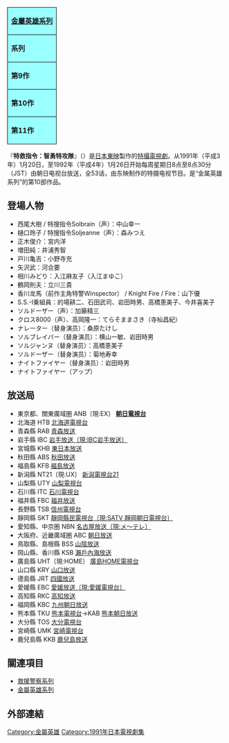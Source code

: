 {{roughtranslation|time=2015-03-07T03:15:31+00:00}}
{{unreferenced|time=2015-03-07T03:15:31+00:00}}
{| class="floatright" style="text-align:center; border-collapse:collapse; border:2px solid black; white-space:nowrap"
|-
|colspan="3" style="background-color:#99ffff; border:1px solid black; white-space:nowrap"|'''[[金屬英雄系列|金屬英雄系列]]'''
|-
|style="border:1px solid black; background-color:#99ffff; white-space:nowrap"|'''系列'''
|style="border:1px solid black; background-color:#99ffff; white-space:nowrap"|'''題名'''
|style="border:1px solid black; background-color:#99ffff; white-space:nowrap"|'''放送期間'''
|-
|style="border:1px solid black; background-color:#99ffff; white-space:nowrap"|'''第9作'''
|style="border:1px solid black; white-space:nowrap"|[[特警Winspector|特警<br />Winspector]]
|style="border:1px solid black; white-space:nowrap"|1990年2月<br/>- 1991年1月
|-
|style="border:1px solid black; background-color:#99ffff; white-space:nowrap"|'''第10作'''
|style="border:1px solid black; white-space:nowrap"|[[特救指令Solbrain|特救指令<br />Solbrain]]
|style="border:1px solid black; white-space:nowrap"|1991年1月<br/>- 1992年1月
|-
|style="border:1px solid black; background-color:#99ffff; white-space:nowrap"|'''第11作'''
|style="border:1px solid black; white-space:nowrap"|[[特搜Exceedraft|特搜<br />Exceedraft]]
|style="border:1px solid black; white-space:nowrap"|1992年2月<br/>- 1993年1月
|}
『'''特救指令：智勇特攻隊'''』（{{lang|ja|特救指令ソルブレイン}}）是[[日本|日本]][[東映|東映]]製作的[[特攝|特攝]][[電視劇|電視劇]]。从1991年（平成3年）1月20日，至1992年（平成4年）1月26日开始每周星期日8点至8点30分（JST）由朝日电视台放送，全53话，由东映制作的特摄电视节目。是“金属英雄系列”的第10部作品。

== 登場人物 ==
* 西尾大樹 / 特搜指令Solbrain（声）：中山幸一
* 樋口玲子 / 特搜指令Soljeanne（声）：森みつえ
* 正木俊介：宮内洋
* 増田純：井浦秀智
* 戸川亀吉：小野寺充
* 矢沢武：河合要
* 相川みどり：入江麻友子（入江まゆこ）
* 鶴岡則夫：立川三貴
* 香川龙馬（前作主角特警Winspector） / Knight Fire / Fire：山下優
* S.S.-I乗組員：的場耕二、石田武司、岩田時男、高橋恵美子、今井喜美子
* ソルドーザー（声）：加藤精三
* クロス8000（声）、高岡隆一：てらそままさき（寺杣昌紀）
* ナレーター（替身演员）：桑原たけし
* ソルブレイバー（替身演员）：横山一敏、岩田時男
* ソルジャンヌ（替身演员）：高橋恵美子
* ソルドーザー（替身演员）：菊地寿幸
* ナイトファイヤー（替身演员）：岩田時男
* ナイトファイヤー（アップ）

== 放送局 ==
{{Colbegin}}
* 東京都、關東廣域圏 ANB〔現:EX〕 '''[[朝日電視台|朝日電視台]]'''
* 北海道 HTB [[北海道電視台|北海道電視台]]
* 青森縣 RAB [[青森放送|青森放送]]
* 岩手縣 IBC [[IBC岩手放送|岩手放送〔現:IBC岩手放送〕]]
* 宮城縣 KHB [[東日本放送|東日本放送]]
* 秋田縣 ABS [[秋田放送|秋田放送]]
* 福島縣 KFB [[福島放送|福島放送]]
* 新潟縣 NT21〔現:UX〕 [[新潟電視台21|新潟電視台21]]
* 山梨縣 UTY [[山梨電視台|山梨電視台]]
* 石川縣 ITC [[石川電視台|石川電視台]]
* 福井縣 FBC [[福井放送|福井放送]]
* 長野縣 TSB [[信州電視台|信州電視台]]
* 靜岡縣 SKT [[靜岡朝日電視台|靜岡縣民電視台〔現:SATV 靜岡朝日電視台〕]]
* 愛知縣、中京圏 NBN [[名古屋電視台|名古屋放送〔現:メ〜テレ〕]]
* 大阪府、近畿廣域圏 ABC [[ABC電視台|朝日放送]]
* 鳥取縣、島根縣 BSS [[山陰放送|山陰放送]]
* 岡山縣、香川縣 KSB [[瀨戶內海放送|瀨戶內海放送]]
* 廣島縣 UHT〔現:HOME〕 [[廣島HOME電視台|廣島HOME電視台]]
* 山口縣 KRY [[山口放送|山口放送]]
* 德島縣 JRT [[四國放送|四國放送]]
* 愛媛縣 EBC [[愛媛電視台|愛媛放送〔現:愛媛電視台〕]]
* 高知縣 RKC [[高知放送|高知放送]]
* 福岡縣 KBC [[九州朝日放送|九州朝日放送]]
* 熊本縣 TKU [[熊本電視台|熊本電視台]]→KAB [[熊本朝日放送|熊本朝日放送]]
* 大分縣 TOS [[大分電視台|大分電視台]]
* 宮崎縣 UMK [[宮崎電視台|宮崎電視台]]
* 鹿兒島縣 KKB [[鹿兒島放送|鹿兒島放送]]
{{colend}}

== 關連項目 ==
* [[救援警察系列|救援警察系列]]
* [[金屬英雄系列|金屬英雄系列]]

== 外部連結 ==

{{救援警察系列}}
{{金屬英雄系列}}
{{DEFAULTSORT:Tokyu Shilei Solbrain}}

[[Category:金屬英雄|Category:金屬英雄]]
[[Category:1991年日本電視劇集|Category:1991年日本電視劇集]]